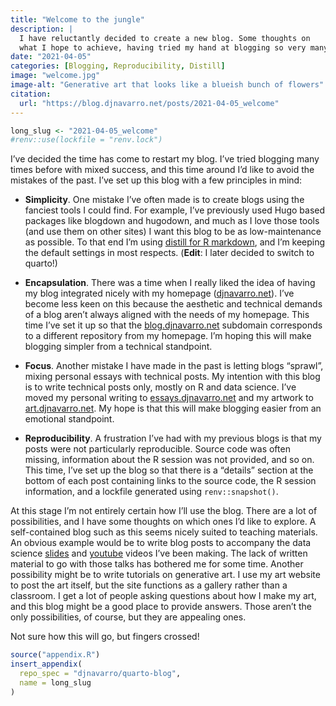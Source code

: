 ```yaml
---
title: "Welcome to the jungle"
description: |
  I have reluctantly decided to create a new blog. Some thoughts on 
  what I hope to achieve, having tried my hand at blogging so very many times before
date: "2021-04-05"
categories: [Blogging, Reproducibility, Distill]
image: "welcome.jpg"
image-alt: "Generative art that looks like a blueish bunch of flowers"
citation:
  url: "https://blog.djnavarro.net/posts/2021-04-05_welcome"
---
```


<!--------------- my typical setup ----------------->

```r
long_slug <- "2021-04-05_welcome"
#renv::use(lockfile = "renv.lock")
```


<!--------------- post begins here ----------------->

I've decided the time has come to restart my blog. I've tried blogging many times before with mixed success, and this time around I'd like to avoid the mistakes of the past. I've set up this blog with a few principles in mind:

- **Simplicity**. One mistake I've often made is to create blogs using the fanciest tools I could find. For example, I've previously used Hugo based packages like blogdown and hugodown, and much as I love those tools (and use them on other sites) I want this blog to be as low-maintenance as possible. To that end I'm using [distill for R markdown](https://rstudio.github.io/distill/), and I'm keeping the default settings in most respects. (**Edit**: I later decided to switch to quarto!)

- **Encapsulation**. There was a time when I really liked the idea of having my blog integrated nicely with my homepage ([djnavarro.net](https://djnavarro.net)). I've become less keen on this because the aesthetic and technical demands of a blog aren't always aligned with the needs of my homepage. This time I've set it up so that the [blog.djnavarro.net](https://blog.djnavarro.net) subdomain corresponds to a different repository from my homepage. I'm hoping this will make blogging simpler from a technical standpoint.

- **Focus**. Another mistake I have made in the past is letting blogs "sprawl", mixing personal essays with technical posts. My intention with this blog is to write technical posts only, mostly on R and data science. I've moved my personal writing to [essays.djnavarro.net](https://essays.djnavarro.net) and my artwork to [art.djnavarro.net](https://art.djnavarro.net). My hope is that this will make blogging easier from an emotional standpoint. 

- **Reproducibility**. A frustration I've had with my previous blogs is that my posts were not particularly reproducible. Source code was often missing, information about the R session was not provided, and so on. This time, I've set up the blog so that there is a "details" section at the bottom of each post containing links to the source code, the R session information, and a lockfile generated using `renv::snapshot()`. 

At this stage I'm not entirely certain how I'll use the blog. There are a lot of possibilities, and I have some thoughts on which ones I'd like to explore. A self-contained blog such as this seems nicely suited to teaching materials. An obvious example would be to write blog posts to accompany the data science [slides](https://slides.djnavarro.net) and [youtube](https://youtube.djnavarro.net) videos I've been making. The lack of written material to go with those talks has bothered me for some time. Another possibility might be to write tutorials on generative art. I use my art website to post the art itself, but the site functions as a gallery rather than a classroom. I get a lot of people asking questions about how I make my art, and this blog might be a good place to provide answers. Those aren't the only possibilities, of course, but they are appealing ones.

Not sure how this will go, but fingers crossed! 



<!--------------- appendices go here ----------------->

```r
source("appendix.R")
insert_appendix(
  repo_spec = "djnavarro/quarto-blog", 
  name = long_slug
)
```



